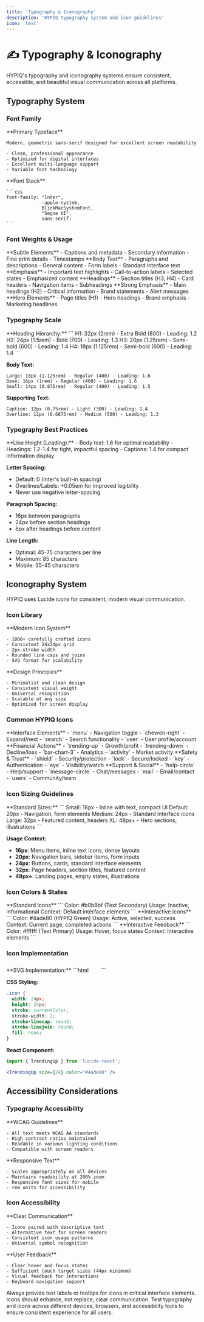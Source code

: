 ```yaml
---
title: 'Typography & Iconography'
description: 'HYPIQ typography system and icon guidelines'
icon: 'text'
---
```


# ✍️ Typography & Iconography

HYPIQ's typography and iconography systems ensure consistent, accessible, and beautiful visual communication across all platforms.

## Typography System

### Font Family

<CardGroup cols={2}>
  <Card title="Inter" icon="type">
    **Primary Typeface**
    
    Modern, geometric sans-serif designed for excellent screen readability
    
    - Clean, professional appearance
    - Optimized for digital interfaces
    - Excellent multi-language support
    - Variable font technology
  </Card>
  <Card title="System Fallbacks" icon="layers">
    **Font Stack**
    
    ```css
    font-family: "Inter", 
                 -apple-system, 
                 BlinkMacSystemFont, 
                 "Segoe UI", 
                 sans-serif;
    ```
  </Card>
</CardGroup>

### Font Weights & Usage

<CardGroup cols={3}>
  <Card title="Light (300)" icon="feather">
    **Subtle Elements**
    - Captions and metadata
    - Secondary information
    - Fine print details
    - Timestamps
  </Card>
  <Card title="Regular (400)" icon="type">
    **Body Text**
    - Paragraphs and descriptions
    - General content
    - Form labels
    - Standard interface text
  </Card>
  <Card title="Medium (500)" icon="bold">
    **Emphasis**
    - Important text highlights
    - Call-to-action labels
    - Selected states
    - Emphasized content
  </Card>
  <Card title="Semi-bold (600)" icon="bold">
    **Headings**
    - Section titles (H3, H4)
    - Card headers
    - Navigation items
    - Subheadings
  </Card>
  <Card title="Bold (700)" icon="bold">
    **Strong Emphasis**
    - Main headings (H2)
    - Critical information
    - Brand statements
    - Alert messages
  </Card>
  <Card title="Extra Bold (800)" icon="bold">
    **Hero Elements**
    - Page titles (H1)
    - Hero headings
    - Brand emphasis
    - Marketing headlines
  </Card>
</CardGroup>

### Typography Scale

<Accordion title="Size & Weight Specifications">
  **Heading Hierarchy:**
  ```
  H1: 32px (2rem) - Extra Bold (800) - Leading: 1.2
  H2: 24px (1.5rem) - Bold (700) - Leading: 1.3
  H3: 20px (1.25rem) - Semi-bold (600) - Leading: 1.4
  H4: 18px (1.125rem) - Semi-bold (600) - Leading: 1.4
  ```
  
  **Body Text:**
  ```
  Large: 18px (1.125rem) - Regular (400) - Leading: 1.6
  Base: 16px (1rem) - Regular (400) - Leading: 1.6
  Small: 14px (0.875rem) - Regular (400) - Leading: 1.5
  ```
  
  **Supporting Text:**
  ```
  Caption: 12px (0.75rem) - Light (300) - Leading: 1.4
  Overline: 11px (0.6875rem) - Medium (500) - Leading: 1.3
  ```
</Accordion>

### Typography Best Practices

<Accordion title="Implementation Guidelines">
  **Line Height (Leading):**
  - Body text: 1.6 for optimal readability
  - Headings: 1.2-1.4 for tight, impactful spacing
  - Captions: 1.4 for compact information display
  
  **Letter Spacing:**
  - Default: 0 (Inter's built-in spacing)
  - Overlines/Labels: +0.05em for improved legibility
  - Never use negative letter-spacing
  
  **Paragraph Spacing:**
  - 16px between paragraphs
  - 24px before section headings
  - 8px after headings before content
  
  **Line Length:**
  - Optimal: 45-75 characters per line
  - Maximum: 85 characters
  - Mobile: 35-45 characters
</Accordion>

## Iconography System

HYPIQ uses Lucide icons for consistent, modern visual communication.

### Icon Library

<CardGroup cols={2}>
  <Card title="Lucide Icons" icon="package">
    **Modern Icon System**
    
    - 1000+ carefully crafted icons
    - Consistent 24x24px grid
    - 2px stroke width
    - Rounded line caps and joins
    - SVG format for scalability
  </Card>
  <Card title="Icon Characteristics" icon="grid-3x3">
    **Design Principles**
    
    - Minimalist and clean design
    - Consistent visual weight
    - Universal recognition
    - Scalable at any size
    - Optimized for screen display
  </Card>
</CardGroup>

### Common HYPIQ Icons

<CardGroup cols={4}>
  <Card title="Navigation" icon="menu">
    **Interface Elements**
    - `menu` - Navigation toggle
    - `chevron-right` - Expand/next
    - `search` - Search functionality
    - `user` - User profile/account
  </Card>
  <Card title="Trading" icon="trending-up">
    **Financial Actions**
    - `trending-up` - Growth/profit
    - `trending-down` - Decline/loss
    - `bar-chart-3` - Analytics
    - `activity` - Market activity
  </Card>
  <Card title="Security" icon="shield">
    **Safety & Trust**
    - `shield` - Security/protection
    - `lock` - Secure/locked
    - `key` - Authentication
    - `eye` - Visibility/watch
  </Card>
  <Card title="Communication" icon="message-circle">
    **Support & Social**
    - `help-circle` - Help/support
    - `message-circle` - Chat/messages
    - `mail` - Email/contact
    - `users` - Community/team
  </Card>
</CardGroup>

### Icon Sizing Guidelines

<Accordion title="Size Specifications">
  **Standard Sizes:**
  ```
  Small: 16px - Inline with text, compact UI
  Default: 20px - Navigation, form elements
  Medium: 24px - Standard interface icons
  Large: 32px - Featured content, headers
  XL: 48px+ - Hero sections, illustrations
  ```
  
  **Usage Context:**
  - **16px**: Menu items, inline text icons, dense layouts
  - **20px**: Navigation bars, sidebar items, form inputs
  - **24px**: Buttons, cards, standard interface elements
  - **32px**: Page headers, section titles, featured content
  - **48px+**: Landing pages, empty states, illustrations
</Accordion>

### Icon Colors & States

<CardGroup cols={3}>
  <Card title="Default State" icon="circle">
    **Standard Icons**
    ```
    Color: #b0b8bf (Text Secondary)
    Usage: Inactive, informational
    Context: Default interface elements
    ```
  </Card>
  <Card title="Active State" icon="check-circle">
    **Interactive Icons**
    ```
    Color: #4ade80 (HYPIQ Green)
    Usage: Active, selected, success
    Context: Current page, completed actions
    ```
  </Card>
  <Card title="Hover State" icon="arrow-right">
    **Interactive Feedback**
    ```
    Color: #ffffff (Text Primary)
    Usage: Hover, focus states
    Context: Interactive elements
    ```
  </Card>
</CardGroup>

### Icon Implementation

<Accordion title="Technical Guidelines">
  **SVG Implementation:**
  ```html
  <!-- Inline SVG with proper attributes -->
  <svg width="24" height="24" stroke="currentColor" fill="none">
    <path d="..."></path>
  </svg>
  ```
  
  **CSS Styling:**
  ```css
  .icon {
    width: 24px;
    height: 24px;
    stroke: currentColor;
    stroke-width: 2;
    stroke-linecap: round;
    stroke-linejoin: round;
    fill: none;
  }
  ```
  
  **React Component:**
  ```jsx
  import { TrendingUp } from 'lucide-react';
  
  <TrendingUp size={24} color="#4ade80" />
  ```
</Accordion>

## Accessibility Considerations

### Typography Accessibility
<CardGroup cols={2}>
  <Card title="Contrast Compliance" icon="eye">
    **WCAG Guidelines**
    
    - All text meets WCAG AA standards
    - High contrast ratios maintained
    - Readable in various lighting conditions
    - Compatible with screen readers
  </Card>
  <Card title="Scalability" icon="zoom-in">
    **Responsive Text**
    
    - Scales appropriately on all devices
    - Maintains readability at 200% zoom
    - Responsive font sizes for mobile
    - rem units for accessibility
  </Card>
</CardGroup>

### Icon Accessibility
<CardGroup cols={2}>
  <Card title="Semantic Meaning" icon="message-square">
    **Clear Communication**
    
    - Icons paired with descriptive text
    - Alternative text for screen readers
    - Consistent icon usage patterns
    - Universal symbol recognition
  </Card>
  <Card title="Interactive States" icon="mouse-pointer">
    **User Feedback**
    
    - Clear hover and focus states
    - Sufficient touch target sizes (44px minimum)
    - Visual feedback for interactions
    - Keyboard navigation support
  </Card>
</CardGroup>

<Info>
  Always provide text labels or tooltips for icons in critical interface elements. Icons should enhance, not replace, clear communication.
</Info>

<Warning>
  Test typography and icons across different devices, browsers, and accessibility tools to ensure consistent experience for all users.
</Warning>